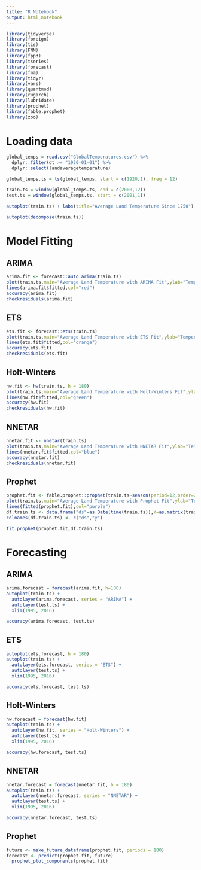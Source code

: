 ---
title: "R Notebook"
output: html_notebook
---

```{r}
library(tidyverse) 
library(foreign)
library(tis)
library(FNN)
library(fpp3)
library(tseries)
library(forecast)
library(fma)
library(tidyr) 
library(vars)
library(quantmod)
library(rugarch)
library(lubridate)
library(prophet)
library(fable.prophet)
library(zoo)
```



# Loading data

```{r}
global_temps = read.csv("GlobalTemperatures.csv") %>% 
  dplyr::filter(dt >= "1920-01-01") %>%
  dplyr::select(landaveragetemperature)

global_temps.ts = ts(global_temps, start = c(1920,1), freq = 12)

train.ts = window(global_temps.ts, end = c(2000,12))
test.ts = window(global_temps.ts, start = c(2001,1))
```

```{r}
autoplot(train.ts) + labs(title="Average Land Temperature Since 1750") + labs(x="Time") + labs(y="Temperature (°C)")
```

```{r}
autoplot(decompose(train.ts))
```
# Model Fitting

## ARIMA

```{r}
arima.fit <- forecast::auto.arima(train.ts)
plot(train.ts,main="Average Land Temperature with ARIMA Fit",ylab="Temperature (°C)",xlab="Months")
lines(arima.fit$fitted,col="red")
accuracy(arima.fit)
checkresiduals(arima.fit)
```
## ETS

```{r}
ets.fit <- forecast::ets(train.ts)
plot(train.ts,main="Average Land Temperature with ETS Fit",ylab="Temperature (°C)",xlab="Months")
lines(ets.fit$fitted,col="orange")
accuracy(ets.fit)
checkresiduals(ets.fit)
```

## Holt-Winters

```{r}
hw.fit <- hw(train.ts, h = 180)
plot(train.ts,main="Average Land Temperature with Holt-Winters Fit",ylab="Temperature (°C)",xlab="Months")
lines(hw.fit$fitted,col="green")
accuracy(hw.fit)
checkresiduals(hw.fit)
```



## NNETAR

```{r}
nnetar.fit <- nnetar(train.ts)
plot(train.ts,main="Average Land Temperature with NNETAR Fit",ylab="Temperature (°C)",xlab="Months")
lines(nnetar.fit$fitted,col="blue")
accuracy(nnetar.fit)
checkresiduals(nnetar.fit)
```

## Prophet

```{r}
prophet.fit <- fable.prophet::prophet(train.ts~season(period=12,order=2,type="additive"))
plot(train.ts,main="Average Land Temperature with Prophet Fit",ylab="Temperature (°C)",xlab="Months")
lines(fitted(prophet.fit),col="purple")
df.train.ts <- data.frame("ds"=as.Date(time(train.ts)),Y=as.matrix(train.ts))
colnames(df.train.ts) <- c("ds","y")

fit.prophet(prophet.fit,df.train.ts)
```
# Forecasting

## ARIMA

```{r}
arima.forecast = forecast(arima.fit, h=180)
autoplot(train.ts) + 
  autolayer(arima.forecast, series = "ARIMA") + 
  autolayer(test.ts) + 
  xlim(1995, 2016)
```

```{r}
accuracy(arima.forecast, test.ts)
```

## ETS

```{r}
autoplot(ets.forecast, h = 180)
autoplot(train.ts) +
  autolayer(ets.forecast, series = "ETS") +
  autolayer(test.ts) +
  xlim(1995, 2016)
```

```{r}
accuracy(ets.forecast, test.ts)
```

## Holt-Winters

```{r}
hw.forecast = forecast(hw.fit)
autoplot(train.ts) + 
  autolayer(hw.fit, series = "Holt-Winters") + 
  autolayer(test.ts) + 
  xlim(1995, 2016)

```

```{r}
accuracy(hw.forecast, test.ts)
```

## NNETAR 


```{r}
nnetar.forecast = forecast(nnetar.fit, h = 180)
autoplot(train.ts) + 
  autolayer(nnetar.forecast, series = "NNETAR") +
  autolayer(test.ts) + 
  xlim(1995, 2016)

```

```{r}
accuracy(nnetar.forecast, test.ts)
```

## Prophet

```{r}
future <- make_future_dataframe(prophet.fit, periods = 180)
forecast <- predict(prophet.fit, future)
  prophet_plot_components(prophet.fit)
```